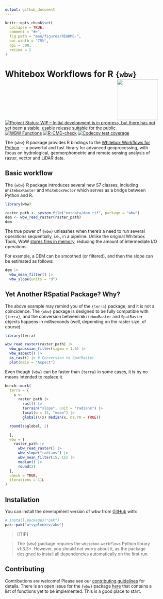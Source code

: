```yaml
---
output: github_document
---
```


<!-- README.md is generated from README.Rmd. Please edit that file -->

```r
knitr::opts_chunk$set(
  collapse = TRUE,
  comment = "#>",
  fig.path = "man/figures/README-",
  out.width = "75%",
  dpi = 300,
  retina = 2
)
```

# Whitebox Workflows for R `{wbw}` <img src="man/figures/logo.png" align="right" height="135" alt="" />

<!-- badges: start -->
[![Project Status: WIP – Initial development is in progress, but there has not
yet been a stable, usable release suitable for the
public.](https://www.repostatus.org/badges/latest/wip.svg)](https://www.repostatus.org/#wip)
[![WBW Functions](https://img.shields.io/endpoint?url=https://gist.githubusercontent.com/atsyplenkov/0c46250def94614c4a3ef8b4de7460e6/raw/wbw-progress.json)](https://github.com/atsyplenkov/wbw/issues/1)
[![R-CMD-check](https://github.com/atsyplenkov/wbw/actions/workflows/R-CMD-check.yaml/badge.svg)](https://github.com/atsyplenkov/wbw/actions/workflows/R-CMD-check.yaml)
[![Codecov test coverage](https://codecov.io/gh/atsyplenkov/wbw/graph/badge.svg)](https://app.codecov.io/gh/atsyplenkov/wbw)
<!-- badges: end -->

The `{wbw}` R package provides R bindings to the [Whitebox Workflows for Python](https://www.whiteboxgeo.com/manual/wbw-user-manual/book/preface.html) — a powerful and fast library for advanced geoprocessing, with focus on hydrological, geomorphometric and remote sensing analysis of raster, vector and LiDAR data.

## Basic workflow

The `{wbw}` R package introduces several new S7 classes, including `WhiteboxRaster` and `WhiteboxVector` which serves as a bridge between Python and R. 

```r
library(wbw)

raster_path <- system.file("extdata/dem.tif", package = "wbw")
dem <- wbw_read_raster(raster_path)
dem
```

The true power of `{wbw}` unleashes when there's a need to run several operations sequentially, i.e., in a pipeline. Unlike the original Whitebox Tools, WbW [stores files in memory](https://www.whiteboxgeo.com/manual/wbw-user-manual/book/introduction.html#how-does-wbw-compare-with-related-whitebox-products), reducing the amount of intermediate I/O operations. 

For example, a DEM can be smoothed (or filtered), and then the slope can be estimated as follows:

```r
dem |>
  wbw_mean_filter() |> 
  wbw_slope(units = "d")
```

## Yet Another RSpatial Package? Why?

The above example may remind you of the `{terra}` package, and it is not a coincidence. The `{wbw}` package is designed to be fully compatible with `{terra}`, and the conversion between `WhiteboxRaster` and `SpatRaster` objects happens in milliseconds (well, depending on the raster size, of course).


```r
library(terra)

wbw_read_raster(raster_path) |> 
  wbw_gaussian_filter(sigma = 1.5) |> 
  wbw_aspect() |> 
  as_rast() |> # Conversion to SpatRaster
  plot(main = "Aspect")
```

Even though `{wbw}` can be faster than `{terra}` in some cases, it is by no means intended to replace it. 

``` r

bench::mark(
  terra = {
    s <- 
      raster_path |> 
        rast() |> 
        terrain("slope", unit = "radians") |> 
        focal(w = 15, "mean") |> 
        global(\(x) median(x, na.rm = TRUE))

  round(s$global, 2)

  },
  wbw = {
    raster_path |>
      wbw_read_raster() |> 
      wbw_slope("radians") |> 
      wbw_mean_filter(15, 15) |> 
      median() |> 
      round(2)
  },
  check = TRUE,
  iterations = 11L
)

```

## Installation

You can install the development version of wbw from [GitHub](https://github.com/) with:

``` r
# install.packages("pak")
pak::pak("atsyplenkov/wbw")
```

> [!TIP]

> The `{wbw}` package requires the `whitebox-workflows` Python library v1.3.3+. However, you should not worry about it, as the package designed to install all dependencies automatically on the first run.

## Contributing

Contributions are welcome! Please see our [contributing guidelines](CONTRIBUTING.md) for details. There is an open issue for the `{wbw}` package [here](https://github.com/atsyplenkov/wbw/issues/1) that contains a list of functions yet to be implemented. This is a good place to start.



